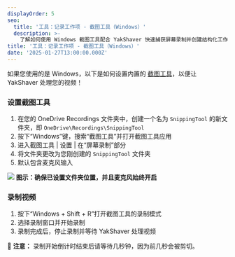 ```yaml
---
displayOrder: 5
seo:
  title: '工具：记录工作项 - 截图工具（Windows）'
  description: >-
    了解如何使用 Windows 截图工具配合 YakShaver 快速捕获屏幕录制并创建结构化工作项
title: '工具：记录工作项 - 截图工具（Windows）'
date: '2025-01-27T13:00:00.000Z'
---
```


如果您使用的是 Windows，以下是如何设置内置的 [截图工具](https://support.microsoft.com/en-us/windows/use-snipping-tool-to-capture-screenshots-00246869-1843-655f-f220-97299b865f6b)，以便让 YakShaver 处理您的视频！

### 设置截图工具

1. 在您的 OneDrive Recordings 文件夹中，创建一个名为 `SnippingTool` 的新文件夹，即 `OneDrive\Recordings\SnippingTool`
2. 按下“Windows”键，搜索“截图工具”并打开截图工具应用
3. 进入截图工具 | 设置 | 在“屏幕录制”部分
4. 将文件夹更改为您刚创建的 `SnippingTool` 文件夹
5. 默认包含麦克风输入

![](/YakShaver/Docs/snipping-tool-settings.png)
**图示：确保已设置文件夹位置，并且麦克风始终开启**

### 录制视频

1. 按下“Windows + Shift + R”打开截图工具的录制模式
2. 选择录制窗口并开始录制
3. 录制完成后，停止录制并等待 YakShaver 处理视频

📄 **注意：** 录制开始倒计时结束后请等待几秒钟，因为前几秒会被剪切。
